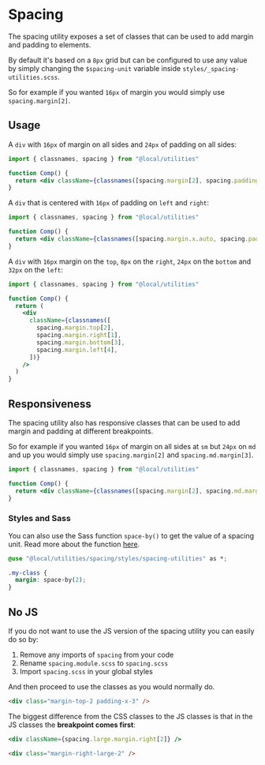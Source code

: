 
<Meta title="utilities/spacing" />

# Spacing

The spacing utility exposes a set of classes that can be used to add margin and padding to elements.

By default it's based on a `8px` grid but can be configured to use any value by simply changing the `$spacing-unit` variable inside `styles/_spacing-utilities.scss`.

So for example if you wanted `16px` of margin you would simply use `spacing.margin[2]`.

## Usage

A `div` with `16px` of margin on all sides and `24px` of padding on all sides:

```jsx
import { classnames, spacing } from "@local/utilities"

function Comp() {
  return <div className={classnames([spacing.margin[2], spacing.padding[3]])} />
}
```

A `div` that is centered with `16px` of padding on `left` and `right`:

```jsx
import { classnames, spacing } from "@local/utilities"

function Comp() {
  return <div className={classnames([spacing.margin.x.auto, spacing.padding.x[2]])} />
}
```

A `div` with `16px` margin on the `top`, `8px` on the `right`, `24px` on the `bottom` and `32px` on the `left`:

```jsx
import { classnames, spacing } from "@local/utilities"

function Comp() {
  return (
    <div
      className={classnames([
        spacing.margin.top[2],
        spacing.margin.right[1],
        spacing.margin.bottom[3],
        spacing.margin.left[4],
      ])}
    />
  )
}
```

## Responsiveness

The spacing utility also has responsive classes that can be used to add margin and padding at different breakpoints.

So for example if you wanted `16px` of margin on all sides at `sm` but `24px` on `md` and up you would simply use `spacing.margin[2]` and `spacing.md.margin[3]`.

```jsx
import { classnames, spacing } from "@local/utilities"

function Comp() {
  return <div className={classnames([spacing.margin[2], spacing.md.margin[3]])} />
}
```

### Styles and Sass

You can also use the Sass function `space-by()` to get the value of a spacing unit.
Read more about the function [here](/docs/utilities-spacing-styles-spacing-utilities--overview).

```css
@use "@local/utilities/spacing/styles/spacing-utilities" as *;

.my-class {
  margin: space-by(2);
}
```

## No JS

If you do not want to use the JS version of the spacing utility you can easily do so by:

1. Remove any imports of `spacing` from your code
2. Rename `spacing.module.scss` to `spacing.scss`
3. Import `spacing.scss` in your global styles

And then proceed to use the classes as you would normally do.

```html
<div class="margin-top-2 padding-x-3" />
```

The biggest difference from the CSS classes to the JS classes is that in the JS classes the **breakpoint comes first**:

```jsx
<div className={spacing.large.margin.right[2]} />
```

```html
<div class="margin-right-large-2" />
```
